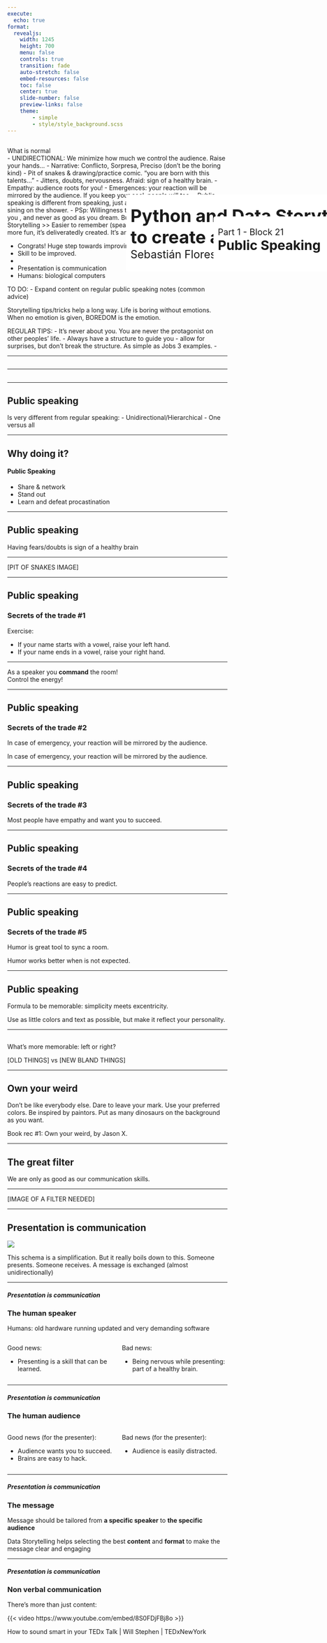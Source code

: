 ```yaml
---
execute:
  echo: true
format:
  revealjs:
    width: 1245
    height: 700
    menu: false
    controls: true
    transition: fade
    auto-stretch: false
    embed-resources: false
    toc: false
    center: true
    slide-number: false
    preview-links: false
    theme:
        - simple
        - style/style_background.scss
---
```


## { .custom-title }

&#32; 

::: {.notes}
What is normal  
- UNIDIRECTIONAL: We minimize how much we control the audience. Raise your hands...
- Narrative: Conflicto, Sorpresa, Preciso (don't be the boring kind)
- Pit of snakes & drawing/practice comic. "you are born with this talents..."
- Jitters, doubts, nervousness. Afraid: sign of a healthy brain.
- Empathy: audience roots for you!
- Emergences: your reaction will be mirrored by the audience. If you keep your cool, people will too.
- Public speaking is different from speaking, just as karaoking is different from sining on the shower. 
- PSp: Willingness to stand out. 
- It's never as bad as you , and never as good as you dream. But it's unpredictable.
- Effective Storytelling >> Easier to remember (speaker and audience), more engaging, more fun, it's deliveratedly created. It's an act!

- Congrats! Huge step towards improving.
- Skill to be improved.
- 

- Presentation is communication
- Humans: biological computers

TO DO:
- Expand content on regular public speaking notes (common advice)  

Storytelling tips/tricks help a long way. Life is boring without emotions.
When no emotion is given, BOREDOM is the emotion.

REGULAR TIPS:
- It's never about you. You are never the protagonist on other peoples' life.
- Always have a structure to guide you - allow for surprises, but don't break the structure. As simple as Jobs 3 examples.
- 
:::

---

## { .custom-title }
::: {style="position: absolute; left: 500px; top: 500px; width:2000px; background-color: #ffffff; padding: 10px; border-radius: 5px;"}
[Python and Data Storytelling <br> to create and deliver better presentations]{style="font-size: 40px; font-weight: bold; margin: 0px"} <br>
[Sebastián Flores, EuroPyCon 2025]{style="font-size: 25px;"}
:::

---

## { .custom-title }
::: {style="position: absolute; left: 700px; top: 550px; width:2000px; background-color: #ffffff; padding: 10px; border-radius: 5px;"}
[Part 1 - Block 21]{style="font-size: 20px; margin: 0px;"} <br>
[Public Speaking]{style="font-size: 30px; font-weight: bold; margin: 0px"} <br>
:::

---

## Public speaking

Is very different from regular speaking:
- Unidirectional/Hierarchical
- One versus all

---

## Why doing it?
#### Public Speaking

- Share & network
- Stand out
- Learn and defeat procastination

---

## Public speaking

::: {.callout-tip title="Secret #0" .fragment}
Having fears/doubts is sign of a healthy brain
:::

---

[PIT OF SNAKES IMAGE]

---

## Public speaking
### Secrets of the trade #1

Exercise:

- If your name starts with a vowel, raise your left hand.
- If your name ends in a vowel, raise your right hand.

---

::: {.callout-tip title="Secret #1" .fragment}
As a speaker you **command** the room!  
Control the energy!  
:::

---

## Public speaking
### Secrets of the trade #2

In case of emergency, your reaction will be mirrored by the audience.

::: {.callout-tip title="Secret #2" .fragment}
In case of emergency, your reaction will be mirrored by the audience.
:::

---

## Public speaking
### Secrets of the trade #3

::: {.callout-tip title="Secret #3" .fragment}
Most people have empathy and want you to succeed.
:::

---

## Public speaking
### Secrets of the trade #4

::: {.callout-tip title="Secret #4" .fragment}
People's reactions are easy to predict.
:::

---

## Public speaking
### Secrets of the trade #5

::: {.callout-tip title="Secret #5" .fragment}
Humor is great tool to sync a room.
:::

::: {.callout-tip title="Secret #5 B" .fragment}
Humor works better when is not expected.
:::

---

## Public speaking

::: {.callout-tip title="Secret #6" .fragment}
Formula to be memorable: simplicity meets excentricity.  

Use as little colors and text as possible, but make it reflect your personality.
:::

---

##

What's more memorable: left or right?

[OLD THINGS] vs [NEW BLAND THINGS]

---

## Own your weird

Don't be like everybody else. Dare to leave your mark. 
Use your preferred colors. Be inspired by paintors.
Put as many dinosaurs on the background as you want. 

Book rec #1: Own your weird, by Jason X.

---


## The great filter

::: {.callout-tip title="Secret #6" .fragment}
We are only as good as our communication skills. 
:::

---

[IMAGE OF A FILTER NEEDED]

---

## Presentation is communication

![](images/P1B1/ppt_schema.png){fig-align="center"}

::: {.notes}
This schema is a simplification. But it really boils down to this.
Someone presents.
Someone receives.
A message is exchanged (almost unidirectionally)
:::

---

##### Presentation is communication
### The human speaker

Humans: old hardware running updated and very demanding software

::: columns
::: {.column width="50%" .fragment}
Good news:

- Presenting is a skill that can be learned.
:::
::: {.column width="50%" .fragment}
Bad news:  

- Being nervous while presenting: part of a healthy brain.
:::
:::

--- 

##### Presentation is communication
### The human audience

::: columns
::: {.column width="50%" .fragment}
Good news (for the presenter):

- Audience wants you to succeed.
- Brains are easy to hack.
:::
::: {.column width="50%" .fragment}
Bad news (for the presenter):  

- Audience is easily distracted.
:::
:::

---

##### Presentation is communication
### The message

Message should be tailored from [**a specific speaker**]{.fragment} to [**the specific audience**]{.fragment}

[Data Storytelling helps selecting the best **content** and **format** to make the message clear and engaging]{.fragment}

---

##### Presentation is communication
### Non verbal communication

There's more than just content:

{{< video https://www.youtube.com/embed/8S0FDjFBj8o >}}

How to sound smart in your TEDx Talk | Will Stephen | TEDxNewYork

